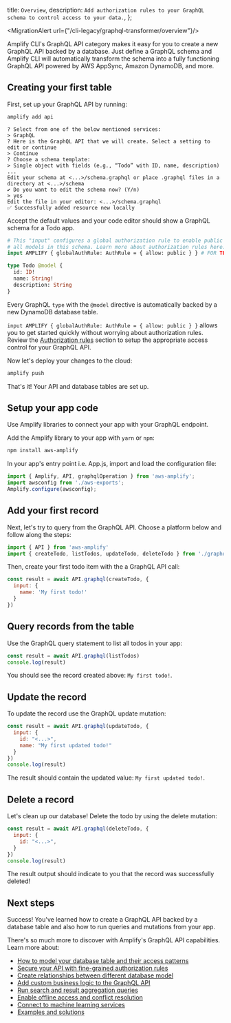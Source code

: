   title: `Overview`,
  description: `Add authorization rules to your GraphQL schema to control access to your data.`,
};

<MigrationAlert url={"/cli-legacy/graphql-transformer/overview"}/>

Amplify CLI's GraphQL API category makes it easy for you to create a new GraphQL API backed by a database. Just define a GraphQL schema and Amplify CLI will automatically transform the schema into a fully functioning GraphQL API powered by AWS AppSync, Amazon DynamoDB, and more. 

## Creating your first table

First, set up your GraphQL API by running:
```bash
amplify add api
```
```console
? Select from one of the below mentioned services:
> GraphQL
? Here is the GraphQL API that we will create. Select a setting to edit or continue
> Continue
? Choose a schema template:
> Single object with fields (e.g., “Todo” with ID, name, description)
...
Edit your schema at <...>/schema.graphql or place .graphql files in a directory at <...>/schema
✔ Do you want to edit the schema now? (Y/n)
> yes
Edit the file in your editor: <...>/schema.graphql
✅ Successfully added resource new locally
```

Accept the default values and your code editor should show a GraphQL schema for a Todo app.

```graphql
# This "input" configures a global authorization rule to enable public access to
# all models in this schema. Learn more about authorization rules here: https://docs.amplify.aws/cli/graphql/auth
input AMPLIFY { globalAuthRule: AuthRule = { allow: public } } # FOR TESTING ONLY!

type Todo @model {
  id: ID!
  name: String!
  description: String
}
```

Every GraphQL `type` with the `@model` directive is automatically backed by a new DynamoDB database table.

<Callout warning>

`input AMPLIFY { globalAuthRule: AuthRule = { allow: public } }` allows you to get started quickly without worrying about authorization rules. Review the [Authorization rules](/cli/graphql/authorization-rules) section to setup the appropriate access control for your GraphQL API.
</Callout>

Now let's deploy your changes to the cloud:

```bash
amplify push
```

That's it! Your API and database tables are set up. 

## Setup your app code

Use Amplify libraries to connect your app with your GraphQL endpoint. 
<!-- 
<BlockSwitcher>
<Block name="JavaScript"> -->

Add the Amplify library to your app with `yarn` or `npm`:

```bash
npm install aws-amplify
```
In your app's entry point i.e. App.js, import and load the configuration file:

```js
import { Amplify, API, graphqlOperation } from 'aws-amplify';
import awsconfig from './aws-exports';
Amplify.configure(awsconfig);
```
<!-- 
</Block>
<Block name="Android">

Follow the app code setup instructions here: [Android - Project Setup](https://docs.amplify.aws/lib/project-setup/create-application/q/platform/android/)
</Block>
<Block name="iOS">

Follow the app code setup instructions here: [iOS - Project Setup](https://docs.amplify.aws/lib/project-setup/create-application/q/platform/ios/)
</Block>
<Block name="Flutter">

Follow the app code setup instructions here: [Flutter - Project Setup](https://docs.amplify.aws/lib/project-setup/create-application/q/platform/flutter/)
</Block>
</BlockSwitcher> -->

## Add your first record

Next, let's try to query from the GraphQL API. Choose a platform below and follow along the steps:
<!-- 
<BlockSwitcher>
<Block name="JavaScript"> -->

```js
import { API } from 'aws-amplify'
import { createTodo, listTodos, updateTodo, deleteTodo } from './graphql/todo'
```

Then, create your first todo item with the a GraphQL API call:

```js
const result = await API.graphql(createTodo, {
  input: {
    name: 'My first todo!'
  }
})
```

<!--
</Block>
<Block name="Android">

```kotlin
val todo = Todo.builder()
    .name("My first todo!")
    .build()

Amplify.API.mutate(ModelMutation.create(todo),
    { Log.i("MyAmplifyApp", "Created Todo with id: ${it.data.id}") }
    { Log.e("MyAmplifyApp", "Create failed", it) }
)
```

</Block>
<Block name="iOS">

</Block>
<Block name="Flutter">

</Block>
</BlockSwitcher>  -->


## Query records from the table

Use the GraphQL query statement to list all todos in your app:
<!-- 
<BlockSwitcher>
<Block name="JavaScript"> -->

```js
const result = await API.graphql(listTodos)
console.log(result)
```

<!-- 
</Block>
<Block name="Android">

TODO

```kotlin
Amplify.API.query(
    ModelQuery.list(Todo::class.java, Todo.NAME.contains("first")),
    { response ->
        response.data.forEach { todo ->
            Log.i("MyAmplifyApp", todo.id)
            Log.i("MyAmplifyApp", todo.name)
        }
    },
    { Log.e("MyAmplifyApp", "Query failure", it) }
)
```

</Block>
<Block name="iOS">

</Block>
<Block name="Flutter">

</Block>
</BlockSwitcher>
-->
You should see the record created above: `My first todo!`.

## Update the record

To update the record use the GraphQL update mutation:
<!-- 
<BlockSwitcher>
<Block name="JavaScript"> -->

```js
const result = await API.graphql(updateTodo, {
  input: {
    id: "<...>",
    name: "My first updated todo!"
  }
})
console.log(result)
```

<!-- </Block>
<Block name="Android">

TODO

```kotlin
Amplify.API.mutate(ModelMutation.update(todo),
    { Log.i("MyAmplifyApp", "Updated Todo with id: ${it.data.id}") }
    { Log.e("MyAmplifyApp", "Update failed", it) }
)
```

</Block>
<Block name="iOS">

</Block>
<Block name="Flutter">

</Block>
</BlockSwitcher> -->

The result should contain the updated value: `My first updated todo!`.

## Delete a record

Let's clean up our database! Delete the todo by using the delete mutation:
<!--<BlockSwitcher>
<Block name="JavaScript"> -->

```js
const result = await API.graphql(deleteTodo, {
  input: {
    id: "<...>",
  }
})
console.log(result)
```

<!--</Block>
<Block name="Android">

TODO

```kotlin
Amplify.API.mutate(ModelMutation.create(todo),
    { Log.i("MyAmplifyApp", "Deleted Todo with id: ${it.data.id}") }
    { Log.e("MyAmplifyApp", "Delete failed", it) }
)
```

</Block>
<Block name="iOS">

</Block>
<Block name="Flutter">

</Block>
</BlockSwitcher>-->

The result output should indicate to you that the record was successfully deleted!

## Next steps

Success! You've learned how to create a GraphQL API backed by a database table and also how to run queries and mutations from your app. 

There's so much more to discover with Amplify's GraphQL API capabilities. Learn more about: 
- [How to model your database table and their access patterns](/cli/graphql/data-modeling)
- [Secure your API with fine-grained authorization rules](/cli/graphql/authorization-rules)
- [Create relationships between different database model](/cli/graphql/data-modeling/#setup-relationships-between-models)
- [Add custom business logic to the GraphQL API](/cli/graphql/custom-business-logic)
- [Run search and result aggregation queries](/cli/graphql/search-and-result-aggregations/)
- [Enable offline access and conflict resolution](/cli/graphql/offline-data-access-and-conflict-resolution/)
- [Connect to machine learning services](/cli/graphql/connect-to-machine-learning-services/)
- [Examples and solutions](/cli/graphql/examples-and-solutions/)
